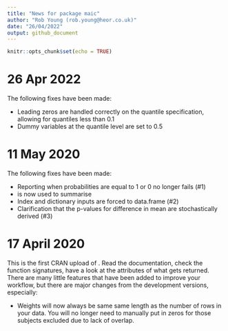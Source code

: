 ```yaml
---
title: "News for package maic"
author: "Rob Young (rob.young@heor.co.uk)"
date: "26/04/2022"
output: github_document
---
```


```r
knitr::opts_chunk$set(echo = TRUE)
```
# 26 Apr 2022

The following fixes have been made:

* Leading zeros are handled correctly on the quantile specification, allowing for quantiles less than 0.1
* Dummy variables at the quantile level are set to 0.5

# 11 May 2020

The following fixes have been made:

* Reporting when probabilities are equal to 1 or 0 no longer fails (#1)
* \code{Hmisc::wtd.mean} is now used to summarise
* Index and dictionary inputs are forced to data.frame (#2)
* Clarification that the p-values for difference in mean are stochastically derived (#3)

# 17 April 2020

This is the first CRAN upload of \code{maic}. Read the documentation, check the function signatures, have a look at the attributes of what gets returned. There are many little features that have been added to improve your workflow, but there are major changes from the development versions, especially:

* Weights will now always be same same length as the number of rows in your data. You will no longer need to manually put in zeros for those subjects excluded due to lack of overlap.
